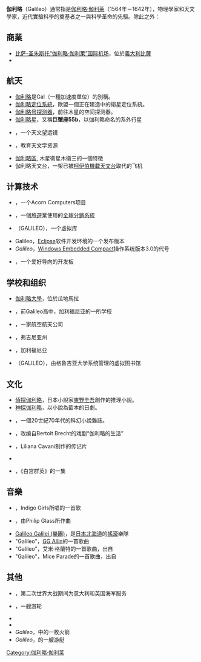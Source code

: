 '''伽利略'''（Galileo）通常指是[[伽利略·伽利莱|伽利略·伽利莱]]（1564年－1642年），物理學家和天文學家，近代實驗科學的奠基者之一與科學革命的先驅。除此之外：

== 商業 ==
* [[比萨-圣朱斯托机场|比萨-圣朱斯托“伽利略·伽利莱”国际机场]]，位於[[義大利|義大利]][[比薩|比薩]]
* {{tsl|en|Galileo Galilei planetarium|伽利略·伽利莱天文馆}}

== 航天 ==
*[[伽|伽利略]]是Gal（一種加速度單位）的別稱。
*[[伽利略定位系統|伽利略定位系統]]，歐盟一個正在建造中的衛星定位系統。
*[[伽利略号探测器|伽利略号探测器]]，前往木星的空间探测器。
*[[巨蟹座55b|伽利略星]]，又稱'''巨蟹座55b'''，以伽利略命名的系外行星
*{{tsl|en|Telescopio Nazionale Galileo}}，一个天文望远镜
*{{tsl|en|Project Galileo}}，教育天文学资源
*[[伽利略區|伽利略區]], 木星衛星木衛三的一個特徵
*伽利略天文台，一架已被[[柯伊伯機載天文台|柯伊伯機載天文台]]取代的飞机
==计算技术==
*{{tsl|en|Galileo (operating system)|Galileo (操作系统)}}，一个Acorn Computers项目
*{{tsl|en|Galileo CRS|加利略訂位系統}}，一個[[旅遊|旅遊]]業使用的[[全球分銷系統|全球分銷系統]]
*{{tsl|en|Georgia Library Learning Online}}（GALILEO），一个虚拟库
*Galileo，[[Eclipse|Eclipse]]软件开发环境的一个发布版本
*''Galileo''，[[Windows_Embedded_Compact|Windows Embedded Compact]]操作系统版本3.0的代号
*{{tsl|en|Intel Galileo}}，一个爱好导向的开发板

==学校和组织==
*[[伽利略大學|伽利略大學]]，位於瓜地馬拉
*{{tsl|en|Galileo Academy of Science and Technology|伽利略科學技術學院}}，前Galileo高中，加利福尼亚的一所学校
*{{tsl|en|Galileo Industries}}，一家航空航天公司
*{{tsl|en|Galileo Magnet High School}}，弗吉尼亚州
*{{tsl|en|Camp Galileo}}，加利福尼亚
*{{tsl|en|Georgia Library Learning Online}}（GALILEO），由格鲁吉亚大学系统管理的虚拟图书馆

== 文化 ==
* [[偵探伽利略|偵探伽利略]]，日本小說家[[東野圭吾|東野圭吾]]創作的推理小說。
* [[神探伽利略|神探伽利略]]，以小說{{nihongo|'''偵探伽利略'''|探偵ガリレオ}}為藍本的日劇。
* {{tsl|en|Galileo (magazine)|Galileo (杂志)}}，一個20世紀70年代的科幻小說雜誌。
*{{tsl|en|Galileo (1975 film)}}，改编自Bertolt Brecht的戏剧“伽利略的生活”
*{{tsl|en|Galileo (1968 film)}}，Liliana Cavani制作的传记片
*{{tsl|en|Galileo (1994 film)}}
*{{tsl|en|Galileo (The West Wing)|伽利略 (白宮群英)}}，《白宫群英》的一集

== 音樂 ==
*{{tsl|en|Galileo (song)|Galileo (歌曲)}}，Indigo Girls所唱的一首歌
* {{tsl|en|Galileo Galilei (opera)|伽利略·伽利莱 (戲劇)}}，由Philip Glass所作曲
*[[Galileo_Galilei_(樂團)|Galileo Galilei (樂團)]]，是[[日本|日本]][[北海道|北海道]]的[[搖滾|搖滾]]樂隊
*"Galileo"，[[GG_Allin|GG Allin]]的一首歌曲
*"Galileo"，艾米·格蘭特的一首歌曲，出自''{{tsl|en|Heart in Motion}}''
*"Galileo"，Mice Parade的一首歌曲，出自''{{tsl|en|Late Night Tales: The Flaming Lips}}''

== 其他 ==
* {{tsl|en|Italian submarine Galileo Galilei|意大利潜艇伽利略·伽利莱}}，第二次世界大战期间为意大利和英国海军服务
* {{tsl|en|SS Galileo Galilei|SS伽利略·伽利莱}}，一艘游轮
*{{tsl|en|Galileo (horse)}}
*{{tsl|en|Galileo (vibration training)}}
*''Galileo''，''{{tsl|en|Rocket Ship Galileo}}''中的一枚火箭
*''Galileo''，{{tsl|en|Aegean Yacht}}的一艘游艇

{{disambig|K|Cat=三字译名消歧义}}
[[Category:伽利略·伽利莱|Category:伽利略·伽利莱]]